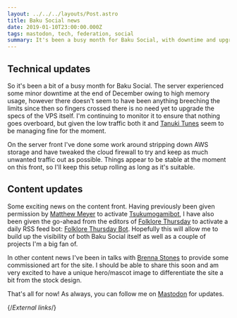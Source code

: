 ```yaml
---
layout: ../../../layouts/Post.astro
title: Baku Social news
date: 2019-01-10T23:00:00.000Z
tags: mastodon, tech, federation, social
summary: It's been a busy month for Baku Social, with downtime and upgrades going on all at once.
---
```


## Technical updates

So it's been a bit of a busy month for Baku Social. The server experienced some minor downtime at the end of December owing to high memory usage, however there doesn't seem to have been anything breeching the limits since then so fingers crossed there is no need yet to upgrade the specs of the VPS itself. I'm continuing to monitor it to ensure that nothing goes overboard, but given the low traffic both it and [Tanuki Tunes][tanukitunes] seem to be managing fine for the moment.

On the server front I've done some work around stripping down AWS storage and have tweaked the cloud firewall to try and keep as much unwanted traffic out as possible. Things appear to be stable at the moment on this front, so I'll keep this setup rolling as long as it's suitable.

## Content updates

Some exciting news on the content front. Having previously been given permission by [Matthew Meyer][yokai] to activate [Tsukumogamibot][tsukumogami], I have also been given the go-ahead from the editors of [Folklore Thursday][folklorethursday] to activate a daily RSS feed bot: [Folklore Thursday Bot][folklorethursdaybot]. Hopefully this will allow me to build up the visibility of both Baku Social itself as well as a couple of projects I'm a big fan of.

In other content news I've been in talks with [Brenna Stones][brennastones] to provide some commissioned art for the site. I should be able to share this soon and am very excited to have a unique hero/mascot image to differentiate the site a bit from the stock design.

That's all for now! As always, you can follow me on [Mastodon][mastodon] for updates.

{/*External links*/}

[brennastones]: https://brennastones.com
[folklorethursday]: https://folklorethursday.com
[folklorethursdaybot]: https://github.com/Sporiff/folklorethursdaybot
[mastodon]: https://mastodon.technology/@cda
[tanukitunes]: https://tanukitunes.com/about
[tsukumogami]: https://github.com/Sporiff/tsukumogami
[yokai]: https://yokai.com
